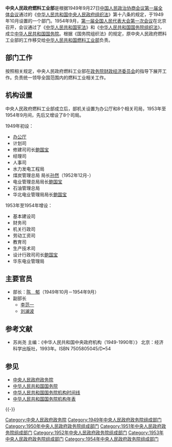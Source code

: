 {{Infobox PRCG
|机构名称=中央人民政府燃料工业部
|标志1=National Emblem of the People's Republic of China.svg
|成立时间=1949年
|撤销时间=1954年
|接替者=[[中华人民共和国燃料工业部|中华人民共和国燃料工业部]]
|上级机构=[[政务院财政经济委员会|政务院财政经济委员会]]
|机构类型=[[中央人民政府政务院|中央人民政府政务院]]部门
|行政级别=正部级
}}

'''中央人民政府燃料工业部'''是根据1949年9月27日[[中国人民政治协商会议第一届全体会议|中国人民政治协商会议第一届全体会议]]通过的《[[中华人民共和国中央人民政府组织法|中华人民共和国中央人民政府组织法]]》第十八条的规定，于1949年10月设置的一个部门。1954年9月，[[第一届全国人民代表大会第一次会议|第一届全国人民代表大会第一次会议]]在北京召开，会议通过了《[[中华人民共和国宪法|中华人民共和国宪法]]》和《[[中华人民共和国国务院组织法|中华人民共和国国务院组织法]]》，成立[[中华人民共和国国务院|中华人民共和国国务院]]。根据《国务院组织法》的规定，原中央人民政府燃料工业部的工作移交给[[中华人民共和国燃料工业部|中华人民共和国燃料工业部]]负责。

==部门工作==
按照相关规定，中央人民政府燃料工业部在[[政务院财政经济委员会|政务院财政经济委员会]]的指导下展开工作。负责统一领导全国范围内的燃料工业相关工作。

== 机构设置 ==
中央人民政府燃料工业部成立后，部机关设置为办公厅和8个相关司局，1953年至1954年9月间，先后又增设了8个司局。

;1949年初设：
* [[办公厅|办公厅]]
* 计划司
* 修建司司长[[鲍国宝|鲍国宝]]
* 经理司
* 人事司
* 水力发电工程局
* 煤炭管理总局 局长[[孙然|孙然]]（1952年12月-）
* 电业管理总局局长[[鲍国宝|鲍国宝]]
* 石油管理总局
* 华北电业管理局局长[[鲍国宝|鲍国宝]]

;1953年至1954年增设：
* 基本建设司
* 财务司
* 机关行政司
* 劳动工资司
* 教育司
* 生产技术司
* 设计行政司司长[[鲍国宝|鲍国宝]]
* 华东电业管理局

== 主要官员 ==
* 部长：[[陈郁_(政治人物)|陈　郁]]（1949年10月－1954年9月）
* 副部长
** [[李范一|李范一]]
** [[刘澜波|刘澜波]]
== 参考文献 ==
{{Reflist}}
* 苏尚尧 主编：《中华人民共和国中央政府机构（1949-1990年）》 北京：经济科学出版社，1993年。ISBN 7505805045/D•54

== 参见 ==
* [[中央人民政府政务院|中央人民政府政务院]]
* [[中华人民共和国国务院|中华人民共和国国务院]]
* [[中华人民共和国国务院机构时间线|中华人民共和国国务院机构时间线]]
* [[中华人民共和国国务院机构年表|中华人民共和国国务院机构年表]]

{{-}}
{{Template group
|list =
{{中央人民政府政务院}}
{{1949年中央人民政府政务院}}
{{1950年中央人民政府政务院}}
{{1951年中央人民政府政务院}}
{{1952年中央人民政府政务院}}
{{1953年中央人民政府政务院}}
{{1954年中央人民政府政务院}}
}}

[[Category:中央人民政府政务院|Category:中央人民政府政务院]]
[[Category:1949年中央人民政府政务院组成部门|Category:1949年中央人民政府政务院组成部门]]
[[Category:1950年中央人民政府政务院组成部门|Category:1950年中央人民政府政务院组成部门]]
[[Category:1951年中央人民政府政务院组成部门|Category:1951年中央人民政府政务院组成部门]]
[[Category:1952年中央人民政府政务院组成部门|Category:1952年中央人民政府政务院组成部门]]
[[Category:1953年中央人民政府政务院组成部门|Category:1953年中央人民政府政务院组成部门]]
[[Category:1954年中央人民政府政务院组成部门|Category:1954年中央人民政府政务院组成部门]]